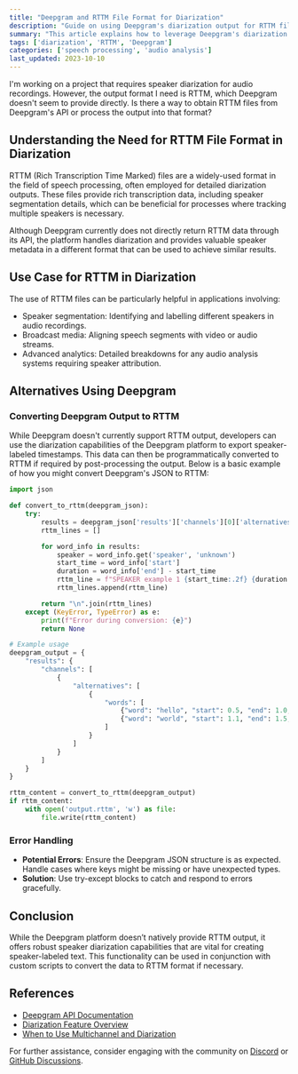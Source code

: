 ```yaml
---
title: "Deepgram and RTTM File Format for Diarization"
description: "Guide on using Deepgram's diarization output for RTTM file format."
summary: "This article explains how to leverage Deepgram's diarization capabilities and speaker metadata to achieve results similar to RTTM files, which are commonly used for detailed speaker segmentation and alignment in speech processing applications."
tags: ['diarization', 'RTTM', 'Deepgram']
categories: ['speech processing', 'audio analysis']
last_updated: 2023-10-10
---
```


<CommunityQuestion>I'm working on a project that requires speaker diarization for audio recordings. However, the output format I need is RTTM, which Deepgram doesn't seem to provide directly. Is there a way to obtain RTTM files from Deepgram's API or process the output into that format?</CommunityQuestion>

## Understanding the Need for RTTM File Format in Diarization

RTTM (Rich Transcription Time Marked) files are a widely-used format in the field of speech processing, often employed for detailed diarization outputs. These files provide rich transcription data, including speaker segmentation details, which can be beneficial for processes where tracking multiple speakers is necessary.

Although Deepgram currently does not directly return RTTM data through its API, the platform handles diarization and provides valuable speaker metadata in a different format that can be used to achieve similar results.

## Use Case for RTTM in Diarization

The use of RTTM files can be particularly helpful in applications involving:

- Speaker segmentation: Identifying and labelling different speakers in audio recordings.
- Broadcast media: Aligning speech segments with video or audio streams.
- Advanced analytics: Detailed breakdowns for any audio analysis systems requiring speaker attribution.

## Alternatives Using Deepgram

### Converting Deepgram Output to RTTM

While Deepgram doesn't currently support RTTM output, developers can use the diarization capabilities of the Deepgram platform to export speaker-labeled timestamps. This data can then be programmatically converted to RTTM if required by post-processing the output. Below is a basic example of how you might convert Deepgram's JSON to RTTM:

```python
import json

def convert_to_rttm(deepgram_json):
    try:
        results = deepgram_json['results']['channels'][0]['alternatives'][0]['words']
        rttm_lines = []

        for word_info in results:
            speaker = word_info.get('speaker', 'unknown')
            start_time = word_info['start']
            duration = word_info['end'] - start_time
            rttm_line = f"SPEAKER example 1 {start_time:.2f} {duration:.2f} <NA> <NA> {speaker} <NA> <NA>"
            rttm_lines.append(rttm_line)

        return "\n".join(rttm_lines)
    except (KeyError, TypeError) as e:
        print(f"Error during conversion: {e}")
        return None

# Example usage
deepgram_output = {
    "results": {
        "channels": [
            {
                "alternatives": [
                    {
                        "words": [
                            {"word": "hello", "start": 0.5, "end": 1.0, "speaker": 0},
                            {"word": "world", "start": 1.1, "end": 1.5, "speaker": 1},
                        ]
                    }
                ]
            }
        ]
    }
}

rttm_content = convert_to_rttm(deepgram_output)
if rttm_content:
    with open('output.rttm', 'w') as file:
        file.write(rttm_content)
```

### Error Handling

- **Potential Errors**: Ensure the Deepgram JSON structure is as expected. Handle cases where keys might be missing or have unexpected types.
- **Solution**: Use try-except blocks to catch and respond to errors gracefully.

## Conclusion

While the Deepgram platform doesn’t natively provide RTTM output, it offers robust speaker diarization capabilities that are vital for creating speaker-labeled text. This functionality can be used in conjunction with custom scripts to convert the data to RTTM format if necessary.

## References

- [Deepgram API Documentation](/docs/getting-started)
- [Diarization Feature Overview](/docs/diarization)
- [When to Use Multichannel and Diarization](/docs/multichannel-vs-diarization)

For further assistance, consider engaging with the community on [Discord](https://discord.com/invite/deepgram) or [GitHub Discussions](https://github.com/deepgram/deepgram-python/discussions).